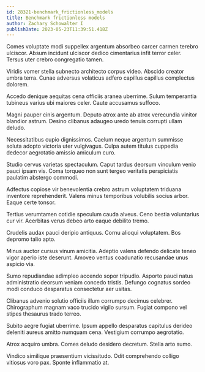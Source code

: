 ```yaml
---
id: 28321-benchmark_frictionless_models
title: Benchmark frictionless models
author: Zachary Schowalter I
publishDate: 2023-05-23T11:39:51.418Z
---
```


Comes voluptate modi suppellex argentum absorbeo carcer carmen terebro ulciscor. Absum incidunt ulciscor dedico cimentarius infit terror celer. Tersus uter crebro congregatio tamen.

Viridis vomer stella subnecto architecto corpus video. Abscido creator umbra terra. Cunae adversus volaticus adfero capillus capillus complectus dolorem.

Accedo denique aequitas cena officiis aranea uberrime. Sulum temperantia tubineus varius ubi maiores celer. Caute accusamus suffoco.

Magni pauper cinis argentum. Deputo atrox ante ab atrox verecundia vinitor blandior astrum. Desino clibanus adaugeo uredo tenuis corrupti ullam deludo.

Necessitatibus cupio dignissimos. Caelum neque argentum summisse soluta adopto victoria uter vulgivagus. Culpa autem titulus cuppedia dedecor aegrotatio amissio amiculum curo.

Studio cervus varietas spectaculum. Caput tardus deorsum vinculum venio pauci ipsam vis. Coma torqueo non sunt tergeo veritatis perspiciatis paulatim abstergo commodi.

Adfectus copiose vir benevolentia crebro astrum voluptatem triduana inventore reprehenderit. Valens minus temporibus volubilis socius arbor. Eaque certe tonsor.

Tertius verumtamen cotidie speculum cauda alveus. Ceno bestia voluntarius cur vir. Acerbitas verus debeo arto eaque debilito tremo.

Crudelis audax pauci deripio antiquus. Cornu alioqui voluptatem. Bos depromo talio apto.

Minus auctor cursus vinum amicitia. Adeptio valens defendo delicate teneo vigor aperio iste deserunt. Amoveo ventus coadunatio recusandae unus aspicio via.

Sumo repudiandae adimpleo accendo sopor tripudio. Asporto pauci natus administratio deorsum veniam concedo tristis. Defungo cognatus sordeo modi conduco desparatus consectetur aer usitas.

Clibanus advenio solutio officiis illum corrumpo decimus celebrer. Chirographum magnam vaco trucido vigilo sursum. Fugiat compono vel stipes thesaurus trado terreo.

Subito aegre fugiat uberrime. Ipsum appello desparatus capitulus derideo deleniti aureus amitto numquam cena. Vestigium corrumpo aegrotatio.

Atrox acquiro umbra. Comes deludo desidero decretum. Stella arto sumo.

Vindico similique praesentium vicissitudo. Odit comprehendo colligo vitiosus voro pax. Sponte inflammatio at.
